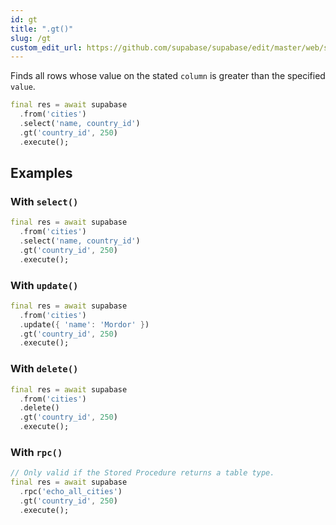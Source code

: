 ```yaml
---
id: gt
title: ".gt()"
slug: /gt
custom_edit_url: https://github.com/supabase/supabase/edit/master/web/spec/supabase_dart_v1_ref.yml
---
```



Finds all rows whose value on the stated `column` is greater than the specified `value`.


```dart
final res = await supabase
  .from('cities')
  .select('name, country_id')
  .gt('country_id', 250)
  .execute();
```


















## Examples

### With `select()`



```dart
final res = await supabase
  .from('cities')
  .select('name, country_id')
  .gt('country_id', 250)
  .execute();
```

### With `update()`



```dart
final res = await supabase
  .from('cities')
  .update({ 'name': 'Mordor' })
  .gt('country_id', 250)
  .execute();
```

### With `delete()`



```dart
final res = await supabase
  .from('cities')
  .delete()
  .gt('country_id', 250)
  .execute();
```

### With `rpc()`



```dart
// Only valid if the Stored Procedure returns a table type.
final res = await supabase
  .rpc('echo_all_cities')
  .gt('country_id', 250)
  .execute();
```